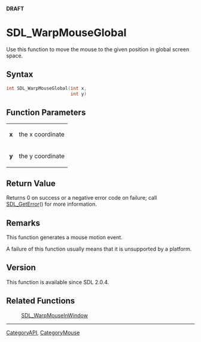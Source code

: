 <span color="red">'''DRAFT'''</span>

<!-- #*^*^*^*^*See http://wiki.libsdl.org/moin.cgi/SGFunctions for details on editing this page*^*^*^*^* -->


= SDL_WarpMouseGlobal =
Use this function to move the mouse to the given position in global screen space.




== Syntax ==
<syntaxhighlight lang='c++'>
int SDL_WarpMouseGlobal(int x,
                        int y)
</syntaxhighlight>


== Function Parameters ==
{|
|'''x'''
|the x coordinate
|-
|'''y'''
|the y coordinate
|}


== Return Value ==
Returns 0 on success or a negative error code on failure; call [[SDL_GetError]]() for more information.



== Remarks ==
This function generates a mouse motion event.

A failure of this function usually means that it is unsupported by a platform.

== Version ==
This function is available since SDL 2.0.4.

== Related Functions ==
:[[SDL_WarpMouseInWindow]]

----
[[CategoryAPI]], [[CategoryMouse]]
<!-- #See the Style Guide for instructions on editing the footer. -->

